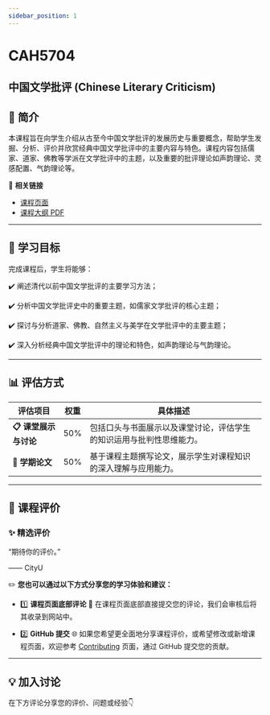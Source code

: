 ```yaml
---
sidebar_position: 1
---
```


# CAH5704
## 中国文学批评 (Chinese Literary Criticism)

## **📘 简介**
本课程旨在向学生介绍从古至今中国文学批评的发展历史与重要概念，帮助学生发掘、分析、评价并欣赏经典中国文学批评中的主要内容与特色。课程内容包括儒家、道家、佛教等学派在文学批评中的主题，以及重要的批评理论如声韵理论、灵感配置、气韵理论等。

🔗 **相关链接**
- [课程页面](https://www.cityu.edu.hk/catalogue/pg/202425/course/CAH5704.htm)
- [课程大纲 PDF](https://www.cityu.edu.hk/catalogue/pg/202425/course/CAH5704.pdf)

---

## **🎯 学习目标**

完成课程后，学生将能够：

✔️ 阐述清代以前中国文学批评的主要学习方法；

✔️ 分析中国文学批评史中的重要主题，如儒家文学批评的核心主题；

✔️ 探讨与分析道家、佛教、自然主义与美学在文学批评中的主要主题；

✔️ 深入分析经典中国文学批评中的理论和特色，如声韵理论与气韵理论。

---

## **📊 评估方式**

| **评估项目**          | **权重** | **具体描述**                                                                                       |
|----------------------|---------|---------------------------------------------------------------------------------------------------|
| **📋 课堂展示与讨论** | 50%     | 包括口头与书面展示以及课堂讨论，评估学生的知识运用与批判性思维能力。                                          |
| **📂 学期论文**       | 50%     | 基于课程主题撰写论文，展示学生对课程知识的深入理解与应用能力。                                             |

---

## **💬 课程评价**

### ✨ **精选评价**
<div className={commentStyles.commentBox}>
    <p className={commentStyles.commentText}>
        “期待你的评价。”
    </p>
    <p className={commentStyles.commentAuthor}>—— CityU</p>
</div>

✏️ **您也可以通过以下方式分享您的学习体验和建议：**

- 1️⃣ **课程页面底部评论**
💬 在课程页面底部直接提交您的评论，我们会审核后将其收录到网站中。

- 2️⃣ **GitHub 提交**
🌐 如果您希望更全面地分享课程评价，或希望修改或新增课程页面，欢迎参考 [Contributing](/contributing) 页面，通过 GitHub 提交您的贡献。

---

## **💡 加入讨论**

在下方评论分享您的评价、问题或经验👇
<Utterances />

